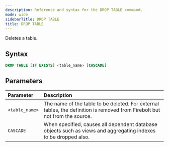 ```yaml
---
description: Reference and syntax for the DROP TABLE command.
mode: wide
sidebarTitle: DROP TABLE
title: DROP TABLE
---
```


Deletes a table.

## Syntax


```sql
DROP TABLE [IF EXISTS] <table_name> [CASCADE]
```

## Parameters


| Parameter       | Description                          |
| :-------------- | :------------------------------------ |
| `<table_name>`  | The name of the table to be deleted. For external tables, the definition is removed from Firebolt but not from the source. |
| `CASCADE`       | When specified, causes all dependent database objects such as views and aggregating indexes to be dropped also. |

